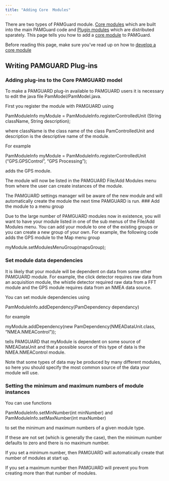 ```yaml
---
title: "Adding Core  Modules"
---
```


There are two types of PAMGuard module. [Core modules](coremodules.html) which are built into the main PAMGuard code and [Plugin modules](pluginmodules.html) which are distributed sparately. This page tells you how to add a [core module](coremodules.html) to PAMGuard.

Before reading this page, make sure you've read up on how to [develop a core module](devmodules.html)

## Writing PAMGUARD Plug-ins

### Adding plug-ins to the Core PAMGUARD model

To make a PAMGUARD plug-in available to PAMGUARD users it is necessary to edit the java file PamModel/PamModel.java.

First you register the module with PAMGUARD using

PamModuleInfo myModule = PamModuleInfo.registerControlledUnit (String className, String description);

where className is the class name of the class PamControlledUnit and description is the descriptive name of the module.

For example

PamModuleInfo myModule = PamModuleInfo.registerControlledUnit ("GPS.GPSControl", "GPS Processing");

adds the GPS module.

The module will now be listed in the PAMGUARD File/Add Modules menu from where the user can create instances of the module.

The PAMGUARD settings manager will be aware of the new module and will automatically create the module the next time PAMGUARD is run. \### Add the module to a menu group

Due to the large number of PAMGUARD modules now in existence, you will want to have your module listed in one of the sub menus of the File/Add Modules menu. You can add your module to one of the existing groups or you can create a new group of your own. For example, the following code adds the GPS module to the Map menu group

myModule.setModulesMenuGroup(mapsGroup);

### Set module data dependencies

It is likely that your module will be dependent on data from some other PAMGUARD module. For example, the click detector requires raw data from an acquisition module, the whistle detector required raw data from a FFT module and the GPS module requires data from an NMEA data source.

You can set module dependencies using

PamModuleInfo.addDependency(PamDependency dependancy)

for example

myModule.addDependency(new PamDependency(NMEADataUnit.class, "NMEA.NMEAControl"));

tells PAMGUARD that myModule is dependent on some source of NMEADataUnit and that a possible source of this type of data is the NMEA.NMEAControl module.

Note that some types of data may be produced by many different modules, so here you should specify the most common source of the data your module will use.

### Setting the minimum and maximum numbers of module instances

You can use functions

PamModuleInfo.setMinNumber(int minNumber) and PamModuleInfo.setMaxNumber(int maxNumber)

to set the minimum and maximum numbers of a given module type.

If these are not set (which is generally the case), then the minimum number defaults to zero and there is no maximum number.

If you set a minimum number, then PAMGUARD will automatically create that number of modules at start up.

If you set a maximum number then PAMGUARD will prevent you from creating more than that number of modules.
